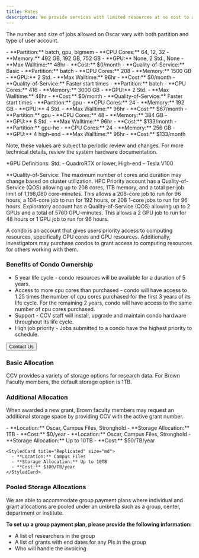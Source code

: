 ```yaml
---
title: Rates
description: We provide services with limited resources at no cost to all members affiliated with Brown. For advanced computing that requires extra resources, we charge a monthly fee.
---
```


<ContentSection title="High Performance Computing Cluster (Oscar)">

The number and size of jobs allowed on Oscar vary with both partition and type of user account.

<CardGroup>
  <StyledCard title="Basic Account" size="md">
    - **Partition:** batch, gpu, bigmem
    - **CPU Cores:** 64, 12, 32
    - **Memory:** 492 GB, 192 GB, 752 GB
    - **GPU:** None, 2 Std., None
    - **Max Walltime:** 48hr
    - **Cost:** $0/month
    - **Quality-of-Service:** Basic
  </StyledCard>

<StyledCard title="HPC Priority" size="md">
  - **Partition:** batch
  - **CPU Cores:** 208
  - **Memory:** 1500 GB
  - **GPU:** 2 Std.
  - **Max Walltime:** 96hr
  - **Cost:** $0/month
  - **Quality-of-Service:** Faster start times
</StyledCard>

<StyledCard title="HPC Priority+" size="md">
  - **Partition:** batch
  - **CPU Cores:** 416
  - **Memory:** 3000 GB
  - **GPU:** 2 Std.
  - **Max Walltime:** 48hr
  - **Cost:** $0/month
  - **Quality-of-Service:** Faster start times
</StyledCard>

<StyledCard title="Standard GPU Priority" size="md">
  - **Partition:** gpu
  - **CPU Cores:** 24
  - **Memory:** 192 GB
  - **GPU:** 4 Std.
  - **Max Walltime:** 96hr
  - **Cost:** $67/month
</StyledCard>

<StyledCard title="Standard GPU Priority+" size="md">
  - **Partition:** gpu
  - **CPU Cores:** 48
  - **Memory:** 384 GB
  - **GPU:** 8 Std.
  - **Max Walltime:** 96hr
  - **Cost:** $133/month
</StyledCard>

  <StyledCard title="High-End GPU Priority" size="md">
    - **Partition:** gpu-he
    - **CPU Cores:** 24
    - **Memory:** 256 GB
    - **GPU:** 4 high-end
    - **Max Walltime:** 96hr
    - **Cost:** $133/month
  </StyledCard>
</CardGroup>

Note, these values are subject to periodic review and changes. For more technical details, review the system hardware documentation.

\*GPU Definitions: Std. - QuadroRTX or lower, High-end - Tesla V100

\*\*Quality-of-Service: The maximum number of cores and duration may change based on cluster utilization. HPC Priority account has a Quality-of-Service (QOS) allowing up to 208 cores, 1TB memory, and a total per-job limit of 1,198,080 core-minutes. This allows a 208-core job to run for 96 hours, a 104-core job to run for 192 hours, or 208 1-core jobs to run for 96 hours. Exploratory account has a Quality-of-Service (QOS) allowing up to 2 GPUs and a total of 5760 GPU-minutes. This allows a 2 GPU job to run for 48 hours or 1 GPU job to run for 96 hours.

</ContentSection>

<ContentSection title="Purchasing a Condo">

A condo is an account that gives users priority access to computing resources, specifically CPU cores and GPU resources. Additionally, investigators may purchase condos to grant access to computing resources for others working with them.

### Benefits of Condo Ownership

- 5 year life cycle - condo resources will be available for a duration of 5 years.
- Access to more cpu cores than purchased - condo will have access to 1.25 times the number of cpu cores purchased for the first 3 years of its life cycle. For the remaining 2 years, condo will have access to the same number of cpu cores purchased.
- Support - CCV staff will install, upgrade and maintain condo hardware throughout its life cycle.
- High job priority - Jobs submitted to a condo have the highest priority to schedule.

<Button href="/about/contact">Contact Us</Button>

</ContentSection>

<ContentSection title="Research Data Storage">

### Basic Allocation

CCV provides a variety of storage options for research data. For Brown Faculty members, the default storage option is 1TB.

### Additional Allocation

When awarded a new grant, Brown faculty members may request an additional storage space by providing CCV with the active grant number.

<CardGroup align="left">
  <StyledCard title="Basic" size="md">
    - **Location:** Oscar, Campus Files, Stronghold
    - **Storage Allocation:** 1TB
    - **Cost:** $0/year
  </StyledCard>
  <StyledCard title="Unreplicated" size="md">
      - **Location:** Oscar, Campus Files, Stronghold
      - **Storage Allocation:** Up to 10TB
      - **Cost:** $50/TB/year
    </StyledCard>

    <StyledCard title="Replicated" size="md">
      - **Location:** Campus Files
      - **Storage Allocation:** Up to 10TB
      - **Cost:** $100/TB/year
    </StyledCard>
</CardGroup>

### Pooled Storage Allocations

We are able to accommodate group payment plans where individual and grant allocations are pooled under an umbrella such as a group, center, department or institute.

**To set up a group payment plan, please provide the following information:**

- A list of researchers in the group
- A list of grants with end dates for any PIs in the group
- Who will handle the invoicing

</ContentSection>